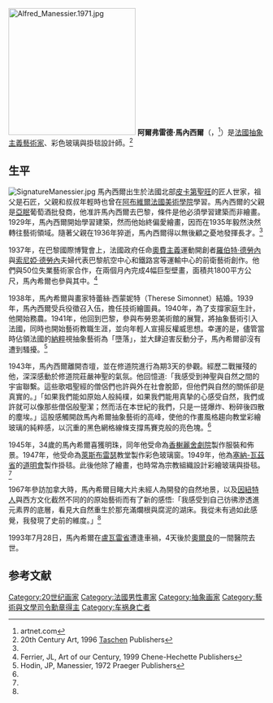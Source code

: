 [[Image:Alfred_Manessier.1971.jpg|250px]]
'''阿爾弗雷德·馬內西爾'''（{{lang-fr|Alfred Manessier}}，{{bd|1911年|12月5日|1993年|8月1日}}<ref>artnet.com</ref>）是[[法國|法國]][[抽象主義|抽象主義]][[藝術家|藝術家]]、彩色玻璃與掛毯設計師。<ref name="test">20th Century Art, 1996 [[Taschen|Taschen]] Publishers</ref>

==生平==
[[File:SignatureManessier.jpg|thumb]]
馬內西爾出生於法國北部[[皮卡第|皮卡第]][[聖旺_(索姆省)|聖旺]]的匠人世家，祖父是石匠，父親和叔叔年輕時也曾在[[阿布維爾|阿布維爾]][[法國美術學院|法國美術學院]]學習。馬內西爾的父親是[[亞眠|亞眠]]葡萄酒批發商，他准許馬內西爾去巴黎，條件是他必須學習建築而非繪畫。1929年，馬內西爾開始學習建築，然而他始終偏愛繪畫，因而在1935年毅然決然轉往藝術領域。隨著父親在1936年猝逝，馬內西爾得以無後顧之憂地發揮長才。<ref name="test"/>

1937年，在巴黎國際博覽會上，法國政府任命[[奧費主義|奧費主義]]運動開創者[[羅伯特·德勞內|羅伯特·德勞內]]與[[索尼婭·德勞內|索尼婭·德勞內]]夫婦代表巴黎航空中心和鐵路宮等運輸中心的前衛藝術創作。他們與50位失業藝術家合作，在兩個月內完成4幅巨型壁畫，面積共1800平方公尺，馬內希爾也參與其中。<ref>Ferrier, JL, Art of our Century, 1999 Chene-Hechette Publishers</ref>

1938年，馬內希爾與畫家特蕾絲·西蒙妮特（Therese Simonnet）結婚。1939年，馬內西爾受兵役徵召入伍，擔任技術繪圖員。1940年，為了支撐家庭生計，他開始務農。1941年，他回到巴黎，參與布勞恩美術館的展覽，將抽象藝術引入法國，同時也開始藝術教職生涯，並向年輕人宣揚反權威思想。幸運的是，儘管當時佔領法國的[[納粹|納粹]]視抽象藝術為「墮落」，並大肆迫害反動分子，馬內希爾卻沒有遭到騷擾。<ref name="test2">Hodin, JP, Manessier, 1972 Praeger Publishers</ref>

1943年，馬內西爾離開杏壇，並在修道院進行為期3天的參觀。經歷二戰摧殘的他，深深感動於修道院莊嚴神聖的氣氛。他回憶道:「我感受到神聖與自然之間的宇宙聯繫。這些歌唱聖經的僧侶們也許與外在社會脫節，但他們與自然的關係卻是真實的。」「如果我們能如原始人般純樸，如果我們能用真摯的心感受自然，我們或許就可以像那些僧侶般聖潔；然而活在本世紀的我們，只是一搓爆炸、粉碎後四散的塵埃。」這股感觸開啟馬內希爾抽象藝術的高峰，使他的作畫風格趨向教堂彩繪玻璃的純粹感，以沉重的黑色網格線條支撐馬賽克般的亮色塊。<ref name="test"/>

1945年，34歲的馬內希爾喜獲明珠，同年他受命為[[香榭麗舍劇院|香榭麗舍劇院]]製作服裝和佈景。1947年，他受命為[[萊斯布雷瑟|萊斯布雷瑟]]教堂製作彩色玻璃窗。1949年，他為[[塞納-瓦茲省|塞納-瓦茲省]]的[[道明會|道明會]]製作掛毯。此後他除了繪畫，也時常為宗教組織設計彩繪玻璃與掛毯。<ref name="test2"/>

1967年參訪加拿大時，馬內希爾目睹大片未經人為開發的自然地景，以及[[因紐特人|因紐特人]]與西方文化截然不同的的原始藝術而有了新的感悟:「我感受到自己彷彿滲透進元素界的底層，看見大自然重生於那充滿爛根與腐泥的湖床。我從未有過如此感覺，我發現了史前的維度。」<ref name="test"/>

1993年7月28日，馬內希爾在[[盧瓦雷省|盧瓦雷省]]遭逢車禍，4天後於[[奧爾良|奧爾良]]的一間醫院去世。

==参考文献==
{{reflist}}

[[Category:20世纪画家|Category:20世纪画家]]
[[Category:法國男性畫家|Category:法國男性畫家]]
[[Category:抽象画家|Category:抽象画家]]
[[Category:藝術與文學司令勳章得主|Category:藝術與文學司令勳章得主]]
[[Category:车祸身亡者|Category:车祸身亡者]]
